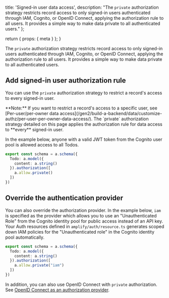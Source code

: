   title: 'Signed-in user data access',
  description: "The `private` authorization strategy restricts record access to only signed-in users authenticated through IAM, Cognito, or OpenID Connect, applying the authorization rule to all users. It provides a simple way to make data private to all authenticated users."
};

  return {
    props: {
      meta
    }
  };
}

The `private` authorization strategy restricts record access to only signed-in users authenticated through IAM, Cognito, or OpenID Connect, applying the authorization rule to all users. It provides a simple way to make data private to all authenticated users.

## Add signed-in user authorization rule

You can use the `private` authorization strategy to restrict a record's access to every signed-in user. 

<Callout>
**Note:** If you want to restrict a record's access to a specific user, see [Per-user/per-owner data access](/gen2/build-a-backend/data/customize-authz/per-user-per-owner-data-access/). The `private` authorization strategy detailed on this page applies the authorization rule for data access to **every** signed-in user.
</Callout>

In the example below, anyone with a valid JWT token from the Cognito user pool is allowed access to all Todos.

```ts
export const schema = a.schema({
  Todo: a.model({
    content: a.string()
  }).authorization([
    a.allow.private()
  ])
})
```

## Override the authentication provider

You can also override the authorization provider. In the example below, `iam` is specified as the provider which allows you to use an "Unauthenticated Role" from the Cognito identity pool for public access instead of an API key. Your Auth resources defined in `amplify/auth/resource.ts` generates scoped down IAM policies for the "Unauthenticated role" in the Cognito identity pool automatically.

```ts
export const schema = a.schema({
  Todo: a.model({
    content: a.string()
  }).authorization([
    a.allow.private("iam")
  ])
})
```

In addition, you can also use OpenID Connect with `private` authorization. See [OpenID Connect as an authorization provider](/gen2/build-a-backend/data/customize-authz/using-oidc-authorization-provider/).
